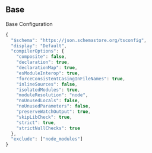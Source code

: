 ## Base

Base Configuration

```js filename="base.json" {1} copy
{
  "$schema": "https://json.schemastore.org/tsconfig",
  "display": "Default",
  "compilerOptions": {
    "composite": false,
    "declaration": true,
    "declarationMap": true,
    "esModuleInterop": true,
    "forceConsistentCasingInFileNames": true,
    "inlineSources": false,
    "isolatedModules": true,
    "moduleResolution": "node",
    "noUnusedLocals": false,
    "noUnusedParameters": false,
    "preserveWatchOutput": true,
    "skipLibCheck": true,
    "strict": true,
    "strictNullChecks": true
  },
  "exclude": ["node_modules"]
}
```
